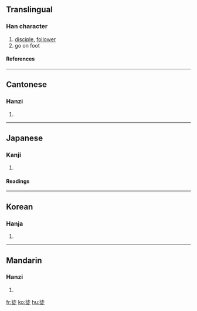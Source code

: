 ==Translingual==
===Han character===
{{Han char|rn=60|rad=彳|as=07|sn=10|four=2428<sub>1</sub>|canj=竹人土卜人 (HOGYO)}}
# [[disciple]], [[follower]]
# go on foot
====References====
{{Han ref|kx=0367.220|dkj=10121|dj=0691.050|hdz=20823.030|uh=5F92|ud=24466|bh=AE7B|bd=44667}}
----
==Cantonese==
===Hanzi===
{{yue-hanzi|jyut=|y=tou4}}
# {{defn|Cantonese}}
----
==Japanese==
===Kanji===
{{ja-kanji|grade=|rs=彳07}}
# {{defn|Japanese}} 
====Readings====
{{ja-readings|on=[[と]] (to)|kun=[[かち]] (kachi), [[ともがら]] (tomogara), [[いたずらに]] (itazurani)}}
----
==Korean==
===Hanja===
{{ko-hanja|hangeul=도|eumhun=|rv=do|mr=to|y=to}}
# {{defn|Korean}}
----
==Mandarin==
===Hanzi===
{{cmn-hanzi|pin=[[tú]] (tu2)|wg=t'u<sup>2</sup>}}
# {{defn|Mandarin}}

[[fr:徒]]
[[ko:徒]]
[[hu:徒]]